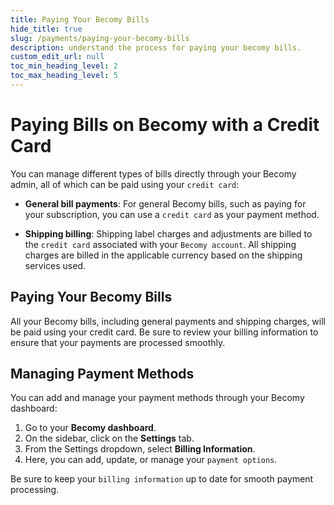 ```yaml
---
title: Paying Your Becomy Bills
hide_title: true
slug: /payments/paying-your-becomy-bills
description: understand the process for paying your becomy bills.
custom_edit_url: null
toc_min_heading_level: 2
toc_max_heading_level: 5
---
```



<head>
  <meta
    property="twitter:description"
    content="Learn about the payment options, transaction processes, and managing your earnings on Becomy"
  />
  <meta
    property="og:url"
    content="https://docs-becomy.surge.sh/payments/paying-your-becomy-bills"
  />
  <link rel="canonical" href="https://docs-becomy.surge.sh/payments" />
  <link
    rel="alternate"
    href="https://docs-becomy.surge.sh/payments/fr"
    hreflang="fr"
  />
</head>


# Paying Bills on Becomy with a Credit Card

You can manage different types of bills directly through your Becomy admin, all of which can be paid using your `credit card`:

- **General bill payments**: For general Becomy bills, such as paying for your subscription, you can use a `credit card` as your payment method.

- **Shipping billing**: Shipping label charges and adjustments are billed to the `credit card` associated with your `Becomy account`. All shipping charges are billed in the applicable currency based on the shipping services used.

## Paying Your Becomy Bills

All your Becomy bills, including general payments and shipping charges, will be paid using your credit card. Be sure to review your billing information to ensure that your payments are processed smoothly.

## Managing Payment Methods

You can add and manage your payment methods through your Becomy dashboard:

1. Go to your **Becomy dashboard**.
2. On the sidebar, click on the **Settings** tab.
3. From the Settings dropdown, select **Billing Information**.
4. Here, you can add, update, or manage your `payment options`.

Be sure to keep your `billing information` up to date for smooth payment processing.

